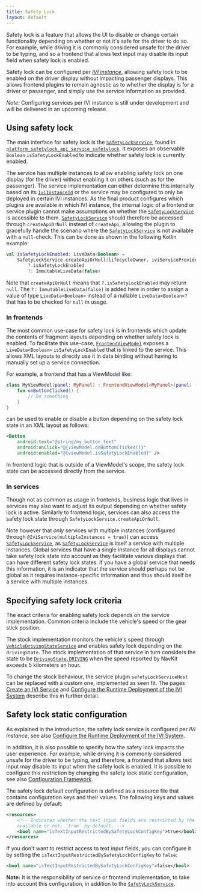 ```yaml
---
title: Safety Lock
layout: default
---
```


Safety lock is a feature that allows the UI to disable or change certain functionality depending on
whether or not it's safe for the driver to do so. For example, while driving it is commonly
considered unsafe for the driver to be typing, and so a frontend that allows text input may disable
its input field when safety lock is enabled.

Safety lock can be configured per
[_IVI instance_](/tomtom-digital-cockpit/developers/tutorials-and-examples/deployment/configure-the-runtime-deployment-of-the-ivi-system),
allowing safety lock to be enabled on the driver display without impacting passenger displays. This
allows frontend plugins to remain agnostic as to whether the display is for a driver or passenger,
and simply use the service information as provided.

_Note:_ Configuring services per IVI instance is still under development and will be delivered in
an upcoming release.

## Using safety lock

The main interface for safety lock is the [`SafetyLockService`](TTIVI_PLATFORM_API), found in
[`platform_safetylock_api_service_safetylock`](TTIVI_PLATFORM_API). It exposes an observable `Boolean`
`isSafetyLockEnabled` to indicate whether safety lock is currently enabled.

The service has multiple instances to allow enabling safety lock on one display (for the driver)
without enabling it on others (such as for the passenger). The service implementation can either
determine this internally based on its [`IviInstanceId`](TTIVI_PLATFORM_API) or the service may be
configured to only be deployed in certain IVI instances. As the final product configures which
plugins are available in which IVI instance, the internal logic of a frontend or service plugin
cannot make assumptions on whether the [`SafetyLockService`](TTIVI_PLATFORM_API) is accessible to
them. [`SafetyLockService`](TTIVI_PLATFORM_API) should therefore be accessed through `createApiOrNull`
instead of `createApi`, allowing the plugin to gracefully handle the scenario where the
[`SafetyLockService`](TTIVI_PLATFORM_API) is not available with a `null`-check. This can be done as
shown in the following Kotlin example:

```kotlin
val isSafetyLockEnabled: LiveData<Boolean> =
    SafetyLockService.createApiOrNull(lifecycleOwner, iviServiceProvider)
        ?.isSafetyLockEnabled
        ?: ImmutableLiveData(false)
```

Note that `createApiOrNull` means that `?.isSafetyLockEnabled` may return `null`. The
`?: ImmutableLiveData(false)` is added here in order to assign a value of type `LiveData<Boolean>`
instead of a nullable `LiveData<Boolean>?` that has to be checked for `null` in usage.

### In frontends

The most common use-case for safety lock is in frontends which update the contents of fragment
layouts depending on whether safety lock is enabled. To facilitate this use-case,
[`FrontendViewModel`](TTIVI_PLATFORM_API) exposes a `LiveData<Boolean>` `isSafetyLockEnabled` that is
linked to the service. This allows XML layouts to directly use it in data binding without having to
manually set up a service connection.

For example, a frontend that has a ViewModel like:

```kotlin
class MyViewModel(panel: MyPanel) : FrontendViewModel<MyPanel>(panel) {
    fun onButtonClicked() {
        // Do something
    }
}
```

can be used to enable or disable a button depending on the safety lock state in an XML layout as
follows:

```xml
<Button
    android:text="@string/my_button_text"
    android:onClick="@{viewModel.onButtonClicked()}"
    android:enabled="@{viewModel.isSafetyLockEnabled}" />
```

In frontend logic that is outside of a ViewModel's scope, the safety lock state can be accessed
directly from the service.

### In services

Though not as common as usage in frontends, business logic that lives in services may also want to
adjust its output depending on whether safety lock is active. Similarly to frontend logic, services
can also access the safety lock state through `SafetyLockService.createApiOrNull`.

Note however that _only_ services with multiple instances (configured through
`@IviService(multipleInstances = true)`) can access [`SafetyLockService`](TTIVI_PLATFORM_API), as
[`SafetyLockService`](TTIVI_PLATFORM_API) is itself a service with multiple instances. Global services
that have a single instance for all displays cannot take safety lock state into account as they
facilitate various displays that can have different safety lock states. If you have a global service
that needs this information, it is an indicator that the service should perhaps not be global as it
requires instance-specific information and thus should itself be a service with multiple instances.

## Specifying safety lock criteria

The exact criteria for enabling safety lock depends on the service implementation. Common criteria
include the vehicle's speed or the gear stick position.

The stock implementation monitors the vehicle's speed through
[`VehicleDrivingStateService`](TTIVI_PLATFORM_API) and enables safety lock depending on the
`drivingState`. The stock implementation of that service in turn considers the state to be
[`DrivingState.DRIVING`](TTIVI_PLATFORM_API) when the speed reported by NavKit exceeds 5
kilometers an hour.

To change the stock behaviour, the service plugin `safetyLockServiceHost` can be replaced with a
custom one, implemented as seen fit. The pages
[Create an IVI Service](/tomtom-digital-cockpit/developers/tutorials-and-examples/basics/create-an-ivi-service)
and
[Configure the Runtime Deployment of the IVI System](/tomtom-digital-cockpit/developers/tutorials-and-examples/deployment/configure-the-runtime-deployment-of-the-ivi-system)
describe this in further detail.

## Safety lock static configuration

As explained in the introduction, the safety lock service is configured per _IVI instance_, see also
[Configure the Runtime Deployment of the IVI System](/tomtom-digital-cockpit/developers/tutorials-and-examples/deployment/configure-the-runtime-deployment-of-the-ivi-system).

In addition, it is also possible to specify how the safety lock impacts the user experience.
For example, while driving it is commonly considered unsafe for the driver to be typing,
and therefore, a frontend that allows text input may disable its input when the safety lock is
enabled. It is possible to configure this restriction by changing the safety lock static
configuration, see also [Configuration Framework](/tomtom-digital-cockpit/developers/development/platform-domains/configuration-framework).

The safety lock default configuration is defined as a resource file that contains configuration
keys and their values. The following keys and values are defined by default:

```xml
<resources>
    <!-- Indicates whether the text input fields are restricted by the safety lock mode when
    available or not; `true` by default. -->
    <bool name="isTextInputRestrictedBySafetyLockConfigKey">true</bool>
</resources>
```

If you don't want to restrict access to text input fields, you can configure it by setting the
`isTextInputRestrictedBySafetyLockConfigKey` to `false`:

```xml
<bool name="isTextInputRestrictedBySafetyLockConfigKey">false</bool>
```

__Note:__ It is the responsibility of service or frontend implementation, to take into account this
configuration, in addition to the [`SafetyLockService`](TTIVI_PLATFORM_API).
